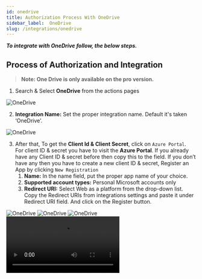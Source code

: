 ```yaml
---
id: onedrive
title: Authorization Process With OneDrive
sidebar_label:  OneDrive
slug: /integrations/onedrive
---
```



***To integrate with OneDrive follow, the below steps.***

## Process of Authorization and Integration
> **Note: One Drive is only available on the pro version.**

1.	Search & Select **OneDrive** from the actions pages
 <Image src="actions/onedrive/select-onedrive" alt="OneDrive" w="1020" h="350" />

2.	**Integration Name:** Set the proper integration name. Default it's taken ‘OneDrive’.
 <Image src="actions/onedrive/integration-name" alt="OneDrive" w="1020" h="350" />

3. After that, To get the **Client Id & Client Secret**, click on `Azure Portal`. <br/> For client ID & secret you have to visit the **Azure Portal**. If you already have any Client ID & secret before then copy this to the field. If you don’t have any then you have to create a new client ID & secret, Register an App by clicking `New Registration`
    1. **Name:** In the name field, put the proper app name of your choice.
    2. **Supported account types:** Personal Microsoft accounts only
    3. **Redirect URI:** Select Web as a platform from the drop-down list. Copy the Redirect URIs from integrations settings and paste it under Redirect URI field. And click on the Register button. 
 <Image src="actions/onedrive/azure-portal" alt="OneDrive" w="1020" h="350" />
 <Image src="actions/onedrive/new-registration-button" alt="OneDrive" w="1020" h="350" />
 <Image src="actions/onedrive/register-an-app" alt="OneDrive" w="1020" h="350" />
 <Video src="one-drive-app-create" alt="Ws-Form" w="1020" h="350" />


4. Now an app will create with a Client ID. Navigate to `Certificates & secrets` and create a client secret to get the client secret. Then copy the `Client ID` and `Client Secret (Value)` and paste them to the Bit Integrations integration page. Then click on the `Authorize` button (wait for a few seconds). After the successful authorization, click on the `Next` button
 <Image src="actions/onedrive/client-id" alt="OneDrive" w="1020" h="350" />
 <Image src="actions/onedrive/client-secret" alt="OneDrive" w="1020" h="350" />
 <Image src="actions/onedrive/authorize" alt="OneDrive" w="1020" h="350" />

5.	After completing the authorization process, select the specific folder from the dropdown menu, which you have created before on OneDrive.
 <Image src="actions/onedrive/select-folder" alt="OneDrive" w="1020" h="350" />

## Actions
1.	**Upload Files:** Upload Files is a mandatory action. To send an attachment to the OneDrive, you must select the required file upload field from actions.
 <Image src="actions/onedrive/upload-file-action" alt="OneDrive" w="1020" h="350" />


2.	**Delete File From WordPress:**  By enabling this option,  the file is automatically deleted from WordPress after uploading to OneDrive.

 <Image src="actions/onedrive/delete-file-action" alt="OneDrive" w="1020" h="350" />

## Save Integration

7.	Now click on `Next` button. And save the integration by clicking the `Finish & Save` Button.
 <Image src="actions/onedrive/finish-and-save" alt="OneDrive" w="1020" h="350" />

8.	We have an option in every integration `Timeline` where you can check integration success or error status.
 <Image src="actions/onedrive/timeline" alt="OneDrive" w="1020" h="350" />
 <Image src="actions/onedrive/sucess-and-error-status" alt="OneDrive" w="1020" h="350" />

9.	Also, you can `Edit` `Clone` and `Delete` the integration.
 <Image src="actions/onedrive/edit-clone-delete" alt="OneDrive" w="1020" h="350" />
